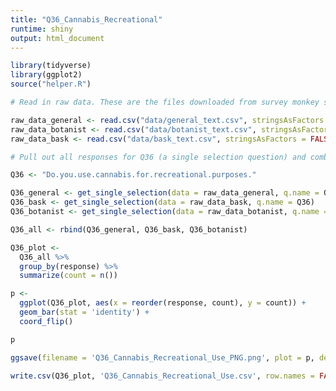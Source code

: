 ```yaml
---
title: "Q36_Cannabis_Recreational"
runtime: shiny
output: html_document
---
```



```r
library(tidyverse)
library(ggplot2)
source("helper.R")
```


```r
# Read in raw data. These are the files downloaded from survey monkey saved as a .csv

raw_data_general <- read.csv("data/general_text.csv", stringsAsFactors = FALSE)
raw_data_botanist <- read.csv("data/botanist_text.csv", stringsAsFactors = FALSE)
raw_data_bask <- read.csv("data/bask_text.csv", stringsAsFactors = FALSE)

```


```r
# Pull out all responses for Q36 (a single selection question) and combine

Q36 <- "Do.you.use.cannabis.for.recreational.purposes."

Q36_general <- get_single_selection(data = raw_data_general, q.name = Q36)
Q36_bask <- get_single_selection(data = raw_data_bask, q.name = Q36)
Q36_botanist <- get_single_selection(data = raw_data_botanist, q.name = Q36)

Q36_all <- rbind(Q36_general, Q36_bask, Q36_botanist)

```

```r

Q36_plot <- 
  Q36_all %>%
  group_by(response) %>%
  summarize(count = n())

p <- 
  ggplot(Q36_plot, aes(x = reorder(response, count), y = count)) +
  geom_bar(stat = 'identity') + 
  coord_flip()

p

```
```r

ggsave(filename = 'Q36_Cannabis_Recreational_Use_PNG.png', plot = p, device = 'png')

```

```r

write.csv(Q36_plot, 'Q36_Cannabis_Recreational_Use.csv', row.names = FALSE)

```



